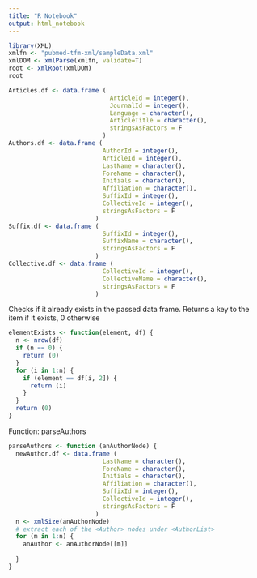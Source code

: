 ```yaml
---
title: "R Notebook"
output: html_notebook
---
```


```r
library(XML)
xmlfn <- "pubmed-tfm-xml/sampleData.xml"
xmlDOM <- xmlParse(xmlfn, validate=T)
root <- xmlRoot(xmlDOM)
root
```

```r
Articles.df <- data.frame (
                            ArticleId = integer(),
                            JournalId = integer(),
                            Language = character(),
                            ArticleTitle = character(),
                            stringsAsFactors = F
                          )
Authors.df <- data.frame (
                          AuthorId = integer(),
                          ArticleId = integer(),
                          LastName = character(),
                          ForeName = character(),
                          Initials = character(),
                          Affiliation = character(),
                          SuffixId = integer(),
                          CollectiveId = integer(),
                          stringsAsFactors = F
                        )
Suffix.df <- data.frame (
                          SuffixId = integer(),
                          SuffixName = character(),
                          stringsAsFactors = F
                        )
Collective.df <- data.frame (
                          CollectiveId = integer(),
                          CollectiveName = character(),
                          stringsAsFactors = F
                        )
```

Checks if it already exists in the passed data frame. Returns a key to the item if it exists, 0 otherwise
```r
elementExists <- function(element, df) {
  n <- nrow(df)
  if (n == 0) {
    return (0)
  }
  for (i in 1:n) {
    if (element == df[i, 2]) {
      return (i)
    }
  }
  return (0)
}
```

Function: parseAuthors
```r
parseAuthors <- function (anAuthorNode) {
  newAuthor.df <- data.frame (
                          LastName = character(),
                          ForeName = character(),
                          Initials = character(),
                          Affiliation = character(),
                          SuffixId = integer(),
                          CollectiveId = integer(),
                          stringsAsFactors = F
                        )
  n <- xmlSize(anAuthorNode)
  # extract each of the <Author> nodes under <AuthorList>
  for (m in 1:n) {
    anAuthor <- anAuthorNode[[m]]
    
  }
}

```

